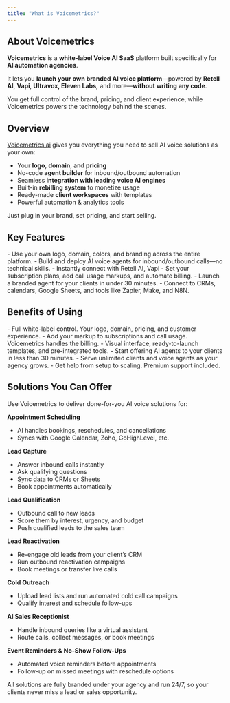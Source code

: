 ```yaml
---
title: "What is Voicemetrics?"
---
```


## **About Voicemetrics**

**Voicemetrics** is a **white-label Voice AI SaaS** platform built specifically for **AI automation agencies**.

It lets you **launch your own branded AI voice platform**—powered by **Retell AI**, **Vapi**, **Ultravox, Eleven Labs,** and more—**without writing any code**.

You get full control of the brand, pricing, and client experience, while Voicemetrics powers the technology behind the scenes.

## **Overview**

[Voicemetrics.ai](http://Voicemetrics.ai) gives you everything you need to sell AI voice solutions as your own:

- Your **logo**, **domain**, and **pricing**
- No-code **agent builder** for inbound/outbound automation
- Seamless **integration with leading voice AI engines**
- Built-in **rebilling system** to monetize usage
- Ready-made **client workspaces** with templates
- Powerful automation & analytics tools

Just plug in your brand, set pricing, and start selling.

## **Key Features**

<CardGroup cols={2}>
  <Card title="Fully White-Labeled" icon="palette" color="#034737">
    - Use your own logo, domain, colors, and branding across the entire platform.
  </Card>
  <Card title="No-Code Voice Agent Builder" icon="code" color="#034737">
    - Build and deploy AI voice agents for inbound/outbound calls—no technical skills.
  </Card>
  <Card title="Plug & Play Voice Provider Integration" icon="plug-circle-bolt" color="#034737">
    - Instantly connect with Retell AI, Vapi
  </Card>
  <Card title="Rebilling System" icon="money-bill-transfer" color="#034737">
    - Set your subscription plans, add call usage markups, and automate billing.
  </Card>
  <Card title="Rapid Deployment" icon="truck-fast" color="#034737">
    - Launch a branded agent for your clients in under 30 minutes.
  </Card>
  <Card title="Flexible Automation Workflows" icon="arrow-down-from-arc" color="#034737">
    - Connect to CRMs, calendars, Google Sheets, and tools like Zapier, Make, and N8N.
  </Card>
</CardGroup>

## **Benefits of Using**

<CardGroup cols={2}>
  <Card title="Sell Voice AI Under Your Own Brand" icon="microchip-ai" color="#034737">
    - Full white-label control. Your logo, domain, pricing, and customer experience.
  </Card>
  <Card title="Keep 100% of the Profits" icon="money-bill-trend-up" color="#034737">
    - Add your markup to subscriptions and call usage. Voicemetrics handles the billing.
  </Card>
  <Card title="No Coding Required" icon="code" color="#034737">
    - Visual interface, ready-to-launch templates, and pre-integrated tools.
  </Card>
  <Card title="Launch in Minutes, Not Weeks" icon="rocket-launch" color="#034737">
    - Start offering AI agents to your clients in less than 30 minutes.
  </Card>
  <Card title="Scalable Infrastructure" icon="server" color="#034737">
    - Serve unlimited clients and voice agents as your agency grows.
  </Card>
  <Card title="Ongoing Strategic Support" icon="head-side-headphones" color="#034737">
    - Get help from setup to scaling. Premium support included.
  </Card>
</CardGroup>

## **Solutions You Can Offer**

Use Voicemetrics to deliver done-for-you AI voice solutions for:

**Appointment Scheduling**

- AI handles bookings, reschedules, and cancellations
- Syncs with Google Calendar, Zoho, GoHighLevel, etc.

**Lead Capture**

- Answer inbound calls instantly
- Ask qualifying questions
- Sync data to CRMs or Sheets
- Book appointments automatically

**Lead Qualification**

- Outbound call to new leads
- Score them by interest, urgency, and budget
- Push qualified leads to the sales team

**Lead Reactivation**

- Re-engage old leads from your client’s CRM
- Run outbound reactivation campaigns
- Book meetings or transfer live calls

**Cold Outreach**

- Upload lead lists and run automated cold call campaigns
- Qualify interest and schedule follow-ups

**AI Sales Receptionist**

- Handle inbound queries like a virtual assistant
- Route calls, collect messages, or book meetings

**Event Reminders & No-Show Follow-Ups**

- Automated voice reminders before appointments
- Follow-up on missed meetings with reschedule options

All solutions are fully branded under your agency and run 24/7, so your clients never miss a lead or sales opportunity.